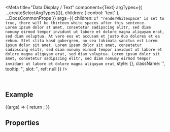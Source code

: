 
<Meta
  title="Data Display / Text"
  component={Text}
  argTypes={{
    ...createSelectArgTypes({}),
    children: { control: 'text' },
    ...DocsCommonProps
  }}
  args={{
    children: `If "renderWhitespace" is set to true, there will be thirteen white spaces after this sentence.             Lorem ipsum dolor st amet, consetetur sadipscing elitr, sed diam nonumy eirmod tempor invidunt ut labore et dolore magna aliquyam erat, sed diam voluptua. At vero eos et accusam et justo duo dolores et ea rebum. Stet clita kasd gubergren, no sea takimata sanctus est Lorem ipsum dolor sit amet. Lorem ipsum dolor sit amet, consetetur sadipscing elitr, sed diam nonumy eirmod tempor invidunt ut labore et dolore magna aliquyam erat, sed diam voluptua. Lorem ipsum dolor sit amet, consetetur sadipscing elitr, sed diam nonumy eirmod tempor invidunt ut labore et dolore magna aliquyam erat`,
    style: {},
    className: '',
    tooltip: '',
    slot: '',
    ref: null
  }}
/>

<DocsHeader />

<br />

## Example

<Canvas>
  <Story name="Default">
    {(args) => {
      return <Text {...args} />;
    }}
  </Story>
</Canvas>

## Properties

<ArgsTable story="." />

